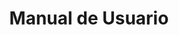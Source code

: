 ---
title: Manual de Usuario
description: Bienvenido al manual de usuario que proporciona una guía completa para la generación de facturas.
template: splash
next:
  link: /guides/example
  label: Comienza

---